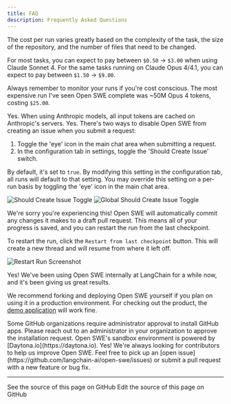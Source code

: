 ```yaml
---
title: FAQ
description: Frequently Asked Questions
---
```


<Accordion title="How much does an end to end Open SWE run cost?">
  The cost per run varies greatly based on the complexity of the task, the size of the repository, and the number of files that need to be changed.

  For most tasks, you can expect to pay between `$0.50` -> `$3.00` when using Claude Sonnet 4.
  For the same tasks running on Claude Opus 4/4.1, you can expect to pay between `$1.50` -> `$9.00`.

  Always remember to monitor your runs if you're cost conscious. The most expensive run I've seen Open SWE complete was ~50M Opus 4 tokens, costing `$25.00`.
</Accordion>

<Accordion title="Does Open SWE automatically cache tokens?">
  Yes. When using Anthropic models, all input tokens are cached on Anthropic's servers.
</Accordion>

<Accordion title="Can I disable Open SWE from creating an issue when I submit a request?">
  Yes. There's two ways to disable Open SWE from creating an issue when you submit a request:

  1. Toggle the 'eye' icon in the main chat area when submitting a request.
  2. In the configuration tab in settings, toggle the 'Should Create Issue' switch.

  By default, it's set to `true`. By modifying this setting in the configuration tab, all runs will default to that setting. You may override this setting on a per-run basis by toggling the 'eye' icon in the main chat area.

  ![Should Create Issue Toggle](/images/dont_create_issue_eye_screenshot.png)
  ![Global Should Create Issue Toggle](/images/dont_create_issue_global_toggle_screenshot.png)
</Accordion>

<Accordion title="My run failed midway through. What now?">
  We're sorry you're experiencing this! Open SWE will automatically commit any changes it makes to a draft pull request. This means all of your progress is saved, and you can restart the run from the last checkpoint.

  To restart the run, click the `Restart from last checkpoint` button. This will create a new thread and will resume from where it left off.

  ![Restart Run Screenshot](/images/restart_run_screenshot.png)
</Accordion>

<Accordion title="Can I use Open SWE in a production environment?">
  Yes! We've been using Open SWE internally at LangChain for a while now, and it's been giving us great results.

  We recommend forking and deploying Open SWE yourself if you plan on using it in a production environment. For checking out the product, the [demo application](https://swe.langchain.com) will work fine.
</Accordion>

<Accordion title="I installed Open SWE on a repository in my organization, but it doesn't show up in the UI. Why?">
  Some GitHub organizations require administrator approval to install GitHub apps. Please reach out to an administrator in your organization to approve the installation request.  
</Accordion>

<Accordion title="What sandbox environment is Open SWE running in?">
  Open SWE's sandbox environment is powered by [Daytona.io](https://daytona.io).
</Accordion>

<Accordion title="Can I contribute to Open SWE?">
  Yes! We're always looking for contributors to help us improve Open SWE. Feel free to pick up an [open issue](https://github.com/langchain-ai/open-swe/issues) or submit a pull request with a new feature or bug fix.
</Accordion>

---

<CardGroup cols={2}>
  <Card title="View Source" icon="eye" href="https://github.com/langchain-ai/docs/blob/main/src/labs/swe/faq.mdx">
    See the source of this page on GitHub
  </Card>
  <Card title="Edit Source" icon="pen-to-square" href="https://github.com/langchain-ai/docs/edit/main/src/labs/swe/faq.mdx">
    Edit the source of this page on GitHub
  </Card>
</CardGroup>
